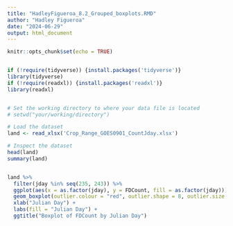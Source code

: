 ```yaml
---
title: "HadleyFigueroa_8.2_Grouped_boxplots.RMD"
author: "Hadley Figueroa"
date: "2024-06-29"
output: html_document
---
```


```r
knitr::opts_chunk$set(echo = TRUE)


if (!require(tidyverse)) {install.packages('tidyverse')}
library(tidyverse)
if (!require(readxl)) {install.packages('readxl')}
library(readxl)


# Set the working directory to where your data file is located
# setwd("your/working/directory")

# Load the dataset
land <- read_xlsx('Crop_Range_GOES0901_CountJday.xlsx')

# Inspect the dataset
head(land)
summary(land)


land %>% 
  filter(jday %in% seq(235, 243)) %>%
  ggplot(aes(x = as.factor(jday), y = FDCount, fill = as.factor(jday))) +
  geom_boxplot(outlier.colour = "red", outlier.shape = 8, outlier.size = 2) +
  xlab("Julian Day") +
  labs(fill = "Julian Day") +
  ggtitle("Boxplot of FDCount by Julian Day")
```
